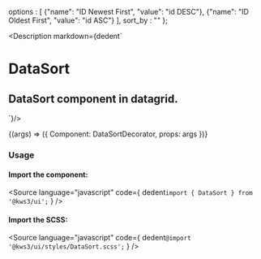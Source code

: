 
  options : [
    {"name": "ID Newest First", "value": "id DESC"},
    {"name": "ID Oldest First", "value": "id ASC"}
  ],
  sort_by : ""
};


<Version />

<Meta
  title="Datagrid/DataSort"
  component={DataSort}
  args={args}
  argTypes={{}}
/>

<Description markdown={dedent`
# DataSort
## DataSort component in datagrid.
`}/>

<Canvas>
  <Story
  name="DataSort"
  args={args}
  >
  {(args) => ({
    Component: DataSortDecorator,
    props: args
  })}
  </Story>
</Canvas>

<ArgsTable story="DataSort" />

### Usage
#### Import the component:
<Source
  language="javascript"
  code={
    dedent`import { DataSort } from '@kws3/ui';`
  }
/>

#### Import the SCSS:
<Source
  language="javascript"
  code={
    dedent`@import '@kws3/ui/styles/DataSort.scss';`
  }
/>

